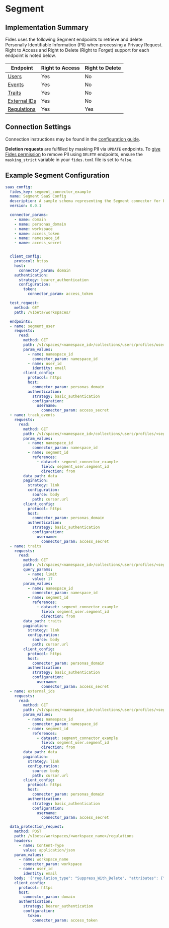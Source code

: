 
# Segment

## Implementation Summary
Fides uses the following Segment endpoints to retrieve and delete Personally Identifiable Information (PII) when processing a Privacy Request. Right to Access and Right to Delete (Right to Forget) support for each endpoint is noted below.

|Endpoint | Right to Access | Right to Delete |
|----|----|----|
|[Users](https://segment.com/docs/personas/profile-api/#api-reference) | Yes | No |
|[Events](https://segment.com/docs/personas/profile-api/#api-reference) | Yes | No |
|[Traits](https://segment.com/docs/personas/profile-api/#api-reference) | Yes | No |
|[External IDs](https://segment.com/docs/personas/profile-api/#api-reference) | Yes | No |
|[Regulations](https://segment.com/docs/privacy/user-deletion-and-suppression/#overview) | Yes | Yes |

## Connection Settings
Connection instructions may be found in the [configuration guide](../saas-config).

**Deletion requests** are fulfilled by masking PII via `UPDATE` endpoints. To [give Fides permission](../../../configuration/configuration) to remove PII using `DELETE` endpoints, ensure the `masking_strict` variable in your `fides.toml` file is set to `false`.


## Example Segment Configuration
```yaml
saas_config:
  fides_key: segment_connector_example
  name: Segment SaaS Config
  description: A sample schema representing the Segment connector for Fides
  version: 0.0.1

  connector_params:
    - name: domain
    - name: personas_domain
    - name: workspace
    - name: access_token
    - name: namespace_id
    - name: access_secret


  client_config:
    protocol: https
    host:
      connector_param: domain
    authentication:
      strategy: bearer_authentication
      configuration:
        token:
          connector_param: access_token

  test_request:
    method: GET
    path: /v1beta/workspaces/

  endpoints:
  - name: segment_user
    requests:
      read:
        method: GET
        path: /v1/spaces/<namespace_id>/collections/users/profiles/user_id:<user_id>/metadata
        param_values:
          - name: namespace_id
            connector_param: namespace_id
          - name: user_id
            identity: email
        client_config:
          protocol: https
          host:
            connector_param: personas_domain
          authentication:
            strategy: basic_authentication
            configuration:
              username:
                connector_param: access_secret
  - name: track_events
    requests:
      read:
        method: GET
        path: /v1/spaces/<namespace_id>/collections/users/profiles/<segment_id>/events
        param_values:
          - name: namespace_id
            connector_param: namespace_id
          - name: segment_id
            references:
              - dataset: segment_connector_example
                field: segment_user.segment_id
                direction: from
        data_path: data
        pagination:
          strategy: link
          configuration:
            source: body
            path: cursor.url
        client_config:
          protocol: https
          host:
            connector_param: personas_domain
          authentication:
            strategy: basic_authentication
            configuration:
              username:
                connector_param: access_secret
  - name: traits
    requests:
      read:
        method: GET
        path: /v1/spaces/<namespace_id>/collections/users/profiles/<segment_id>/traits
        query_params:
          - name: limit
            value: 17
        param_values:
          - name: namespace_id
            connector_param: namespace_id
          - name: segment_id
            references:
              - dataset: segment_connector_example
                field: segment_user.segment_id
                direction: from
        data_path: traits
        pagination:
          strategy: link
          configuration:
            source: body
            path: cursor.url
        client_config:
          protocol: https
          host:
            connector_param: personas_domain
          authentication:
            strategy: basic_authentication
            configuration:
              username:
                connector_param: access_secret
  - name: external_ids
    requests:
      read:
        method: GET
        path: /v1/spaces/<namespace_id>/collections/users/profiles/<segment_id>/external_ids
        param_values:
          - name: namespace_id
            connector_param: namespace_id
          - name: segment_id
            references:
              - dataset: segment_connector_example
                field: segment_user.segment_id
                direction: from
        data_path: data
        pagination:
          strategy: link
          configuration:
            source: body
            path: cursor.url
        client_config:
          protocol: https
          host:
            connector_param: personas_domain
          authentication:
            strategy: basic_authentication
            configuration:
              username:
                connector_param: access_secret

  data_protection_request:
    method: POST
    path: /v1beta/workspaces/<workspace_name>/regulations
    headers:
      - name: Content-Type
        value: application/json
    param_values:
      - name: workspace_name
        connector_param: workspace
      - name: user_id
        identity: email
    body: '{"regulation_type": "Suppress_With_Delete", "attributes": {"name": "userId", "values": ["<user_id>"]}}'
    client_config:
      protocol: https
      host:
        connector_param: domain
      authentication:
        strategy: bearer_authentication
        configuration:
          token:
            connector_param: access_token
```
